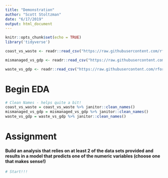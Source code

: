 ```yaml
---
title: "Demonstration"
author: "Scott Stoltzman"
date: "6/17/2019"
output: html_document
---
```


```r
knitr::opts_chunk$set(echo = TRUE)
library('tidyverse')
```

```r
coast_vs_waste <- readr::read_csv("https://raw.githubusercontent.com/rfordatascience/tidytuesday/master/data/2019/2019-05-21/coastal-population-vs-mismanaged-plastic.csv")

mismanaged_vs_gdp <- readr::read_csv("https://raw.githubusercontent.com/rfordatascience/tidytuesday/master/data/2019/2019-05-21/per-capita-mismanaged-plastic-waste-vs-gdp-per-capita.csv")

waste_vs_gdp <- readr::read_csv("https://raw.githubusercontent.com/rfordatascience/tidytuesday/master/data/2019/2019-05-21/per-capita-plastic-waste-vs-gdp-per-capita.csv")

```


# Begin EDA 
```r
# Clean Names - helps quite a bit!
coast_vs_waste = coast_vs_waste %>% janitor::clean_names()
mismanaged_vs_gdp = mismanaged_vs_gdp %>% janitor::clean_names()
waste_vs_gdp = waste_vs_gdp %>% janitor::clean_names()
```

# Assignment
#### Build an analysis that relies on at least 2 of the data sets provided and results in a model that predicts one of the numeric variables (choose one that makes sense!)
```r
# Start!!!
```

